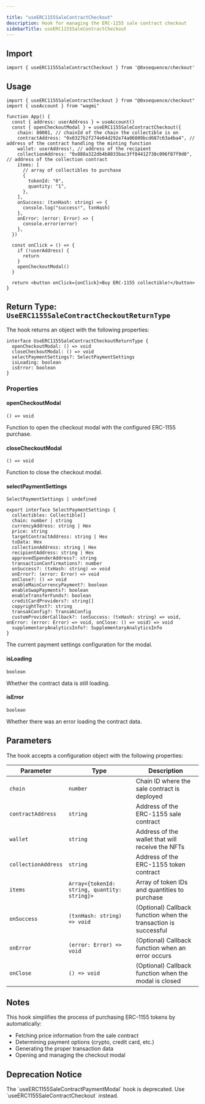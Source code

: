 ```yaml
---

title: "useERC1155SaleContractCheckout"
description: Hook for managing the ERC-1155 sale contract checkout
sidebarTitle: useERC1155SaleContractCheckout
---
```


## Import

```tsx
import { useERC1155SaleContractCheckout } from '@0xsequence/checkout'
```

## Usage

```tsx
import { useERC1155SaleContractCheckout } from "@0xsequence/checkout"
import { useAccount } from "wagmi"

function App() {
  const { address: userAddress } = useAccount()
  const { openCheckoutModal } = useERC1155SaleContractCheckout({
    chain: 80001, // chainId of the chain the collectible is on
    contractAddress: "0x0327b2f274e04d292e74a06809bcd687c63a4ba4", // address of the contract handling the minting function
    wallet: userAddress!, // address of the recipient
    collectionAddress: "0x888a322db4b8033bac3ff84412738c096f87f9d0", // address of the collection contract
    items: [
      // array of collectibles to purchase
      {
        tokenId: "0",
        quantity: "1",
      },
    ],
    onSuccess: (txnHash: string) => {
      console.log("success!", txnHash)
    },
    onError: (error: Error) => {
      console.error(error)
    },
  })

  const onClick = () => {
    if (!userAddress) {
      return
    }
    openCheckoutModal()
  }

  return <button onClick={onClick}>Buy ERC-1155 collectible!</button>
}
```

## Return Type: `UseERC1155SaleContractCheckoutReturnType`

The hook returns an object with the following properties:

```tsx
interface UseERC1155SaleContractCheckoutReturnType {
  openCheckoutModal: () => void
  closeCheckoutModal: () => void
  selectPaymentSettings?: SelectPaymentSettings
  isLoading: boolean
  isError: boolean
}
```

### Properties

#### openCheckoutModal

`() => void`

Function to open the checkout modal with the configured ERC-1155 purchase.

#### closeCheckoutModal

`() => void`

Function to close the checkout modal.

#### selectPaymentSettings

`SelectPaymentSettings | undefined`

```tsx
export interface SelectPaymentSettings {
  collectibles: Collectible[]
  chain: number | string
  currencyAddress: string | Hex
  price: string
  targetContractAddress: string | Hex
  txData: Hex
  collectionAddress: string | Hex
  recipientAddress: string | Hex
  approvedSpenderAddress?: string
  transactionConfirmations?: number
  onSuccess?: (txHash: string) => void
  onError?: (error: Error) => void
  onClose?: () => void
  enableMainCurrencyPayment?: boolean
  enableSwapPayments?: boolean
  enableTransferFunds?: boolean
  creditCardProviders?: string[]
  copyrightText?: string
  transakConfig?: TransakConfig
  customProviderCallback?: (onSuccess: (txHash: string) => void, onError: (error: Error) => void, onClose: () => void) => void
  supplementaryAnalyticsInfo?: SupplementaryAnalyticsInfo
}
```

The current payment settings configuration for the modal.

#### isLoading

`boolean`

Whether the contract data is still loading.

#### isError

`boolean`

Whether there was an error loading the contract data.

## Parameters

The hook accepts a configuration object with the following properties:

| Parameter | Type | Description |
| --------- | ---- | ----------- |
| `chain` | `number` | Chain ID where the sale contract is deployed |
| `contractAddress` | `string` | Address of the ERC-1155 sale contract |
| `wallet` | `string` | Address of the wallet that will receive the NFTs |
| `collectionAddress` | `string` | Address of the ERC-1155 token contract |
| `items` | `Array<{tokenId: string, quantity: string}>` | Array of token IDs and quantities to purchase |
| `onSuccess` | `(txnHash: string) => void` | (Optional) Callback function when the transaction is successful |
| `onError` | `(error: Error) => void` | (Optional) Callback function when an error occurs |
| `onClose` | `() => void` | (Optional) Callback function when the modal is closed |

## Notes

This hook simplifies the process of purchasing ERC-1155 tokens by automatically:
- Fetching price information from the sale contract
- Determining payment options (crypto, credit card, etc.)
- Generating the proper transaction data
- Opening and managing the checkout modal

## Deprecation Notice

<Warning>
The `useERC1155SaleContractPaymentModal` hook is deprecated. Use `useERC1155SaleContractCheckout` instead.
</Warning>

